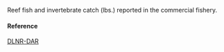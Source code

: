 Reef fish and invertebrate catch (lbs.) reported in the commercial fishery.

#### Reference

[DLNR-DAR](http://dlnr.hawaii.gov/dar/fishing/commercial-fishing/)